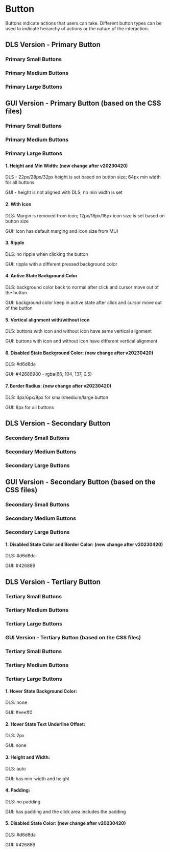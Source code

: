 

# Button

Buttons indicate actions that users can take. Different button types can be used to indicate heirarchy of actions or the nature of the interaction.

## DLS Version - Primary Button

### Primary Small Buttons

<Canvas>
  <Story of={ButtonStories.PrimarySmall} />
  <Story of={ButtonStories.PrimarySmallDisable} />
  <Story of={ButtonStories.PrimarySmallStartIcon} />
  <Story of={ButtonStories.PrimarySmallEndIcon} />
</Canvas>

### Primary Medium Buttons

<Canvas>
  <Story of={ButtonStories.PrimaryMedium} />
  <Story of={ButtonStories.PrimaryMediumDisable} />
  <Story of={ButtonStories.PrimaryMediumStartIcon} />
  <Story of={ButtonStories.PrimaryMediumEndIcon} />
</Canvas>

### Primary Large Buttons

<Canvas>
  <Story of={ButtonStories.PrimaryLarge} />
  <Story of={ButtonStories.PrimaryLargeDisable} />
  <Story of={ButtonStories.PrimaryLargeStartIcon} />
  <Story of={ButtonStories.PrimaryLargeEndIcon} />
</Canvas>

## GUI Version - Primary Button (based on the CSS files)

### Primary Small Buttons

<Canvas>
  <Story of={ButtonGUIStories.PrimarySmall} />
  <Story of={ButtonGUIStories.PrimarySmallDisable} />
  <Story of={ButtonGUIStories.PrimarySmallStartIcon} />
  <Story of={ButtonGUIStories.PrimarySmallEndIcon} />
</Canvas>

### Primary Medium Buttons

<Canvas>
  <Story of={ButtonGUIStories.PrimaryMedium} />
  <Story of={ButtonGUIStories.PrimaryMediumDisable} />
  <Story of={ButtonGUIStories.PrimaryMediumStartIcon} />
  <Story of={ButtonGUIStories.PrimaryMediumEndIcon} />
</Canvas>

### Primary Large Buttons

<Canvas>
  <Story of={ButtonGUIStories.PrimaryLarge} />
  <Story of={ButtonGUIStories.PrimaryLargeDisable} />
  <Story of={ButtonGUIStories.PrimaryLargeStartIcon} />
  <Story of={ButtonGUIStories.PrimaryLargeEndIcon} />
</Canvas>

#### 1. Height and Min Width: (new change after v20230420)

DLS - 22px/28px/32px height is set based on button size; 64px min width for all buttons

GUI - height is not aligned with DLS; no min width is set

#### 2. With Icon

DLS: Margin is removed from icon; 12px/16px/16px icon size is set based on button size

GUI: Icon has default marging and icon size from MUI

#### 3. Ripple

DLS: no ripple when clicking the button

GUI: ripple with a different pressed background color

#### 4. Active State Background Color

DLS: background color back to normal after click and cursor move out of the button

GUI: background color keep in active state after click and cursor move out of the button

#### 5. Vertical alignment with/without icon

DLS: buttons with icon and without icon have same vertical alignment

GUI: buttons with icon and without icon have different vertical alignment

#### 6. Disabled State Background Color: (new change after v20230420)

DLS: #d6d8da

GUI: #42688980 - rgba(66, 104, 137, 0.5)

#### 7. Border Radius: (new change after v20230420)

DLS: 4px/6px/8px for small/medium/large button

GUI: 8px for all buttons

## DLS Version - Secondary Button

### Secondary Small Buttons

<Canvas>
  <Story of={ButtonStories.SecondarySmall} />
  <Story of={ButtonStories.SecondarySmallDisable} />
  <Story of={ButtonStories.SecondarySmallStartIcon} />
  <Story of={ButtonStories.SecondarySmallEndIcon} />
</Canvas>

### Secondary Medium Buttons

<Canvas>
  <Story of={ButtonStories.SecondaryMedium} />
  <Story of={ButtonStories.SecondaryMediumDisable} />
  <Story of={ButtonStories.SecondaryMediumStartIcon} />
  <Story of={ButtonStories.SecondaryMediumEndIcon} />
</Canvas>

### Secondary Large Buttons

<Canvas>
  <Story of={ButtonStories.SecondaryLarge} />
  <Story of={ButtonStories.SecondaryLargeDisable} />
  <Story of={ButtonStories.SecondaryLargeStartIcon} />
  <Story of={ButtonStories.SecondaryLargeEndIcon} />
</Canvas>

## GUI Version - Secondary Button (based on the CSS files)

### Secondary Small Buttons

<Canvas>
  <Story of={ButtonGUIStories.SecondarySmall} />
  <Story of={ButtonGUIStories.SecondarySmallDisable} />
  <Story of={ButtonGUIStories.SecondarySmallStartIcon} />
  <Story of={ButtonGUIStories.SecondarySmallEndIcon} />
</Canvas>

### Secondary Medium Buttons

<Canvas>
  <Story of={ButtonGUIStories.SecondaryMedium} />
  <Story of={ButtonGUIStories.SecondaryMediumDisable} />
  <Story of={ButtonGUIStories.SecondaryMediumStartIcon} />
  <Story of={ButtonGUIStories.SecondaryMediumEndIcon} />
</Canvas>

### Secondary Large Buttons

<Canvas>
  <Story of={ButtonGUIStories.SecondaryLarge} />
  <Story of={ButtonGUIStories.SecondaryLargeDisable} />
  <Story of={ButtonGUIStories.SecondaryLargeStartIcon} />
  <Story of={ButtonGUIStories.SecondaryLargeEndIcon} />
</Canvas>

#### 1. Disabled State Color and Border Color: (new change after v20230420)

DLS: #d6d8da

GUI: #426889

## DLS Version - Tertiary Button

### Tertiary Small Buttons

<Canvas>
  <Story of={ButtonStories.TertiarySmall} />
  <Story of={ButtonStories.TertiarySmallDisable} />
  <Story of={ButtonStories.TertiarySmallStartIcon} />
  <Story of={ButtonStories.TertiarySmallEndIcon} />
</Canvas>

### Tertiary Medium Buttons

<Canvas>
  <Story of={ButtonStories.TertiaryMedium} />
  <Story of={ButtonStories.TertiaryMediumDisable} />
  <Story of={ButtonStories.TertiaryMediumStartIcon} />
  <Story of={ButtonStories.TertiaryMediumEndIcon} />
</Canvas>

### Tertiary Large Buttons

<Canvas>
  <Story of={ButtonStories.TertiaryLarge} />
  <Story of={ButtonStories.TertiaryLargeDisable} />
  <Story of={ButtonStories.TertiaryLargeStartIcon} />
  <Story of={ButtonStories.TertiaryLargeEndIcon} />
</Canvas>

### GUI Version - Tertiary Button (based on the CSS files)

### Tertiary Small Buttons

<Canvas>
  <Story of={ButtonGUIStories.TertiarySmall} />
  <Story of={ButtonGUIStories.TertiarySmallDisable} />
  <Story of={ButtonGUIStories.TertiarySmallStartIcon} />
  <Story of={ButtonGUIStories.TertiarySmallEndIcon} />
</Canvas>

### Tertiary Medium Buttons

<Canvas>
  <Story of={ButtonGUIStories.TertiaryMedium} />
  <Story of={ButtonGUIStories.TertiaryMediumDisable} />
  <Story of={ButtonGUIStories.TertiaryMediumStartIcon} />
  <Story of={ButtonGUIStories.TertiaryMediumEndIcon} />
</Canvas>

### Tertiary Large Buttons

<Canvas>
  <Story of={ButtonGUIStories.TertiaryLarge} />
  <Story of={ButtonGUIStories.TertiaryLargeDisable} />
  <Story of={ButtonGUIStories.TertiaryLargeStartIcon} />
  <Story of={ButtonGUIStories.TertiaryLargeEndIcon} />
</Canvas>

#### 1. Hover State Background Color:

DLS: none

GUI: #eeeff0

#### 2. Hover State Text Underline Offset:

DLS: 2px

GUI: none

#### 3. Height and Width:

DLS: auto

GUI: has min-width and height

#### 4. Padding:

DLS: no padding

GUI: has padding and the click area includes the padding

#### 5. Disabled State Color: (new change after v20230420)

DLS: #d6d8da

GUI: #426889
